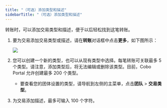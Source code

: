 ```yaml
---
title: "（可选）添加类型和描述"
sidebarTitle: "（可选）添加类型和描述"
---
```

转账时，可以添加交易类型和描述，便于以后轻松找到这笔转账。

1. 要为交易添加交易类型或描述，请在**转账**对话框中点击**更多**，如下图所示：

   <img src="/cn/images/transfers/more.png" className="screenshot_modal"/>

2. 您可以创建一个新的类型，也可以从现有类型中选择。每笔转账可关联最多 5 个类型。请注意，添加类型后，将无法编辑或删除该类型。目前，Cobo Portal 允许创建最多 200 个类型。
    - 要查看您的团体设置的类型，请导航到左侧的主菜单，点击**团队** > **交易类型**。
3. 为交易添加描述，最多可输入 100 个字符。